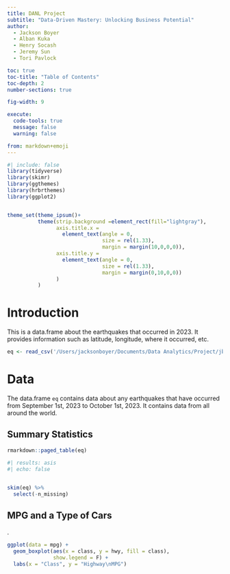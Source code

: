 ```yaml
---
title: DANL Project
subtitle: "Data-Driven Mastery: Unlocking Business Potential"
author: 
  - Jackson Boyer
  - Alban Kuka
  - Henry Socash
  - Jeremy Sun
  - Tori Pavlock

toc: true
toc-title: "Table of Contents"
toc-depth: 2
number-sections: true

fig-width: 9

execute:
  code-tools: true
  message: false
  warning: false

from: markdown+emoji
---
```

```r
#| include: false
library(tidyverse)
library(skimr)
library(ggthemes)
library(hrbrthemes)
library(ggplot2)


theme_set(theme_ipsum()+
          theme(strip.background =element_rect(fill="lightgray"),
                axis.title.x = 
                  element_text(angle = 0,
                               size = rel(1.33),
                               margin = margin(10,0,0,0)),
                axis.title.y = 
                  element_text(angle = 0,
                               size = rel(1.33),
                               margin = margin(0,10,0,0))
                )
          )
```



# Introduction

This is a data.frame about the earthquakes that occurred in 2023. It provides information such as latitude, longitude, where it occurred, etc. 
```r
eq <- read_csv('/Users/jacksonboyer/Documents/Data Analytics/Project/jbdanl.github.io/earthquake data.csv')
```


# Data

The data.frame `eq` contains data about any earthquakes that have occurred from September 1st, 2023 to October 1st, 2023. It contains data from all around the world.  


## Summary Statistics

```r
rmarkdown::paged_table(eq) 
```

```r
#| results: asis
#| echo: false
 
```


```r
skim(eq) %>% 
  select(-n_missing)
```


## MPG and a Type of Cars
.


```r
ggplot(data = mpg) +
  geom_boxplot(aes(x = class, y = hwy, fill = class),
               show.legend = F) +
  labs(x = "Class", y = "Highway\nMPG") 
```



